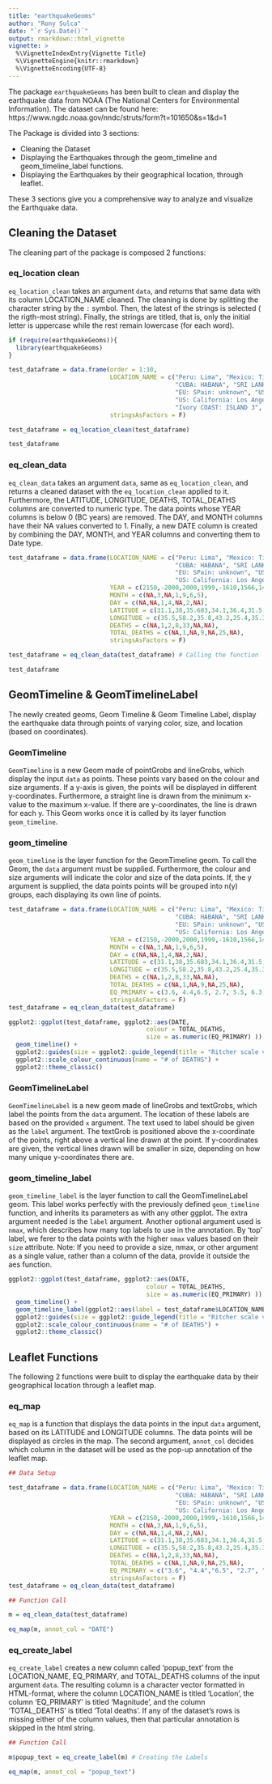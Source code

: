 ```yaml
---
title: "earthquakeGeoms"
author: "Rony Sulca"
date: "`r Sys.Date()`"
output: rmarkdown::html_vignette
vignette: >
  %\VignetteIndexEntry{Vignette Title}
  %\VignetteEngine{knitr::rmarkdown}
  %\VignetteEncoding{UTF-8}
---
```


The package `earthquakeGeoms` has been built to clean and display the earthquake data from NOAA (The National Centers for Environmental
Information). The dataset can be found here: https://www.ngdc.noaa.gov/nndc/struts/form?t=101650&s=1&d=1

The Package is divided into 3 sections:

* Cleaning the Dataset
* Displaying the Earthquakes through the geom_timeline and geom_timeline_label functions.
* Displaying the Earthquakes by their geographical location, through leaflet.

These 3 sections give you a comprehensive way to analyze and visualize the Earthquake data. 

## Cleaning the Dataset

The cleaning part of the package is composed 2 functions:

### eq_location clean

`eq_location_clean` takes an argument `data`, and returns that same data with its column LOCATION_NAME cleaned.
The cleaning is done by splitting the character string by the `:` symbol. Then, the latest of the strings is selected (
the rigth-most string). Finally, the strings are titled, that is, only the initial letter is uppercase while the rest
remain lowercase (for each word).

```r
if (require(earthquakeGeoms)){
  library(earthquakeGeoms)
}
```

```r
test_dataframe = data.frame(order = 1:10,
                            LOCATION_NAME = c("Peru: Lima", "Mexico: Tijuana",
                                              "CUBA: HABANA", "SRI LANKA: IslanD",
                                              "EU: SPain: unknown", "US: Maine",
                                              "US: California: Los Angeles", " Ecuador: Bogota",
                                              "Ivory COAST: ISLAND 3", "China: HONG KONG"),
                            stringsAsFactors = F)

test_dataframe = eq_location_clean(test_dataframe)

test_dataframe
```

### eq_clean_data

`eq_clean_data` takes an argument `data`, same as `eq_location_clean`, and returns a cleaned dataset with the `eq_location_clean`
applied to it. Furthermore, the LATITUDE, LONGITUDE, DEATHS, TOTAL_DEATHS columns are converted to numeric type. The data points whose
YEAR columns is below 0 (BC years) are removed. The DAY, and MONTH columns have their NA values converted to 1. Finally, a new DATE column is created by combining the DAY, MONTH, and YEAR columns and
converting them to Date type.


```r
test_dataframe = data.frame(LOCATION_NAME = c("Peru: Lima", "Mexico: Tijuana",
                                              "CUBA: HABANA", "SRI LANKA: IslanD",
                                              "EU: SPain: unknown", "US: Maine",
                                              "US: California: Los Angeles"),
                            YEAR = c(2150,-2000,2000,1999,-1610,1566,1450),
                            MONTH = c(NA,3,NA,1,9,6,5),
                            DAY = c(NA,NA,1,4,NA,2,NA),
                            LATITUDE = c(31.1,38,35.683,34.1,36.4,31.5,35.5),
                            LONGITUDE = c(35.5,58.2,35.8,43.2,25.4,35.3,25.5),
                            DEATHS = c(NA,1,2,8,33,NA,NA),
                            TOTAL_DEATHS = c(NA,1,NA,9,NA,25,NA),
                            stringsAsFactors = F)

test_dataframe = eq_clean_data(test_dataframe) # Calling the function

test_dataframe
```


## GeomTimeline & GeomTimelineLabel

The newly created geoms, Geom Timeline & Geom Timeline Label, display the earthquake data through points of varying color, size, and location (based on coordinates).

### GeomTimeline

`GeomTimeline` is a new Geom made of pointGrobs and lineGrobs, which display the input `data` as points. These points vary based on the colour and size arguments. If a y-axis is given, the points will be displayed in different y-coordinates. Furthermore, a straight line is drawn from the minimum x-value to the maximum x-value. If there are y-coordinates, the line is drawn for each y. This Geom works once it is called by its layer function `geom_timeline`.

### geom_timeline

`geom_timeline` is the layer function for the GeomTimeline geom. To call the Geom, the `data` argument must be supplied.
Furthermore, the colour and size arguments will indicate the color and size of the data points. If, the y argument is supplied,
the data points points will be grouped into n(y) groups, each displaying its own line of points.


```r
test_dataframe = data.frame(LOCATION_NAME = c("Peru: Lima", "Mexico: Tijuana",
                                              "CUBA: HABANA", "SRI LANKA: IslanD",
                                              "EU: SPain: unknown", "US: Maine",
                                              "US: California: Los Angeles"),
                            YEAR = c(2150,-2000,2000,1999,-1610,1566,1450),
                            MONTH = c(NA,3,NA,1,9,6,5),
                            DAY = c(NA,NA,1,4,NA,2,NA),
                            LATITUDE = c(31.1,38,35.683,34.1,36.4,31.5,35.5),
                            LONGITUDE = c(35.5,58.2,35.8,43.2,25.4,35.3,25.5),
                            DEATHS = c(NA,1,2,8,33,NA,NA),
                            TOTAL_DEATHS = c(NA,1,NA,9,NA,25,NA),
                            EQ_PRIMARY = c(3.6, 4.4,6.5, 2.7, 5.5, 6.3, 7.4),
                            stringsAsFactors = F)
test_dataframe = eq_clean_data(test_dataframe)

ggplot2::ggplot(test_dataframe, ggplot2::aes(DATE,
                                      colour = TOTAL_DEATHS,
                                      size = as.numeric(EQ_PRIMARY) )) +
  geom_timeline() +
  ggplot2::guides(size = ggplot2::guide_legend(title = "Ritcher scale value")) +
  ggplot2::scale_colour_continuous(name = "# of DEATHS") +
  ggplot2::theme_classic()

```


### GeomTimelineLabel

`GeomTimelineLabel` is a new geom made of lineGrobs and textGrobs, which label the points from the `data` argument. The location of these labels are based on the provided `x` argument. The text used to label should be given as the `label` argument. The textGrob is positioned above the x-coordinate of the points, right above a vertical line drawn at the point. If y-coordinates are given, the vertical lines drawn will be smaller in size, depending on how many unique y-coordinates there are.

### geom_timeline_label

`geom_timeline_label` is the layer function to call the GeomTimelineLabel geom. This label works perfectly with the previously defined `geom_timeline` function, and inherits its parameters as with any other ggplot. The extra argument needed is the `label` argument. Another optional argument used is `nmax`, which describes how many top labels to use in the annotation. By 'top' label, we ferer to the data points with the higher `nmax` values based on their `size` attribute. Note: If you need to provide a size, nmax, or other argument as a single value, rather than a column of the data, provide it outside the aes function.


```r
ggplot2::ggplot(test_dataframe, ggplot2::aes(DATE,
                                      colour = TOTAL_DEATHS,
                                      size = as.numeric(EQ_PRIMARY) )) +
  geom_timeline() +
  geom_timeline_label(ggplot2::aes(label = test_dataframe$LOCATION_NAME)) + # Labeling
  ggplot2::guides(size = ggplot2::guide_legend(title = "Ritcher scale value")) +
  ggplot2::scale_colour_continuous(name = "# of DEATHS") +
  ggplot2::theme_classic()

```


## Leaflet Functions

The following 2 functions were built to display the earthquake data by their geographical location through a leaflet map.

### eq_map

`eq_map` is a function that displays the data points in the input `data` argument, based on its LATITUDE and LONGITUDE columns. The data points will be displayed as circles in the map. The second argument, `annot_col` decides which column in the dataset will be used as the pop-up annotation of the leaflet map.

```r

## Data Setup

test_dataframe = data.frame(LOCATION_NAME = c("Peru: Lima", "Mexico: Tijuana",
                                              "CUBA: HABANA", "SRI LANKA: IslanD",
                                              "EU: SPain: unknown", "US: Maine",
                                              "US: California: Los Angeles"),
                            YEAR = c(2150,-2000,2000,1999,-1610,1566,1450),
                            MONTH = c(NA,3,NA,1,9,6,5),
                            DAY = c(NA,NA,1,4,NA,2,NA),
                            LATITUDE = c(31.1,38,35.683,34.1,36.4,31.5,35.5),
                            LONGITUDE = c(35.5,58.2,35.8,43.2,25.4,35.3,25.5),
                            DEATHS = c(NA,1,2,8,33,NA,NA),
                            TOTAL_DEATHS = c(NA,1,NA,9,NA,25,NA),
                            EQ_PRIMARY = c("3.6", "4.4","6.5", "2.7", "5.5", "6.3", "7.4"),
                            stringsAsFactors = F)
test_dataframe = eq_clean_data(test_dataframe)

## Function Call

m = eq_clean_data(test_dataframe)

eq_map(m, annot_col = "DATE")

```

### eq_create_label

`eq_create_label` creates a new column called 'popup_text' from the LOCATION_NAME, EQ_PRIMARY, and TOTAL_DEATHS columns of the input argument `data`. The resulting column is a character vector formatted in HTML-format, where the column LOCATION_NAME is titled 'Location', the column 'EQ_PRIMARY' is titled 'Magnitude', and the column 'TOTAL_DEATHS' is titled 'Total deaths'. If any of the dataset's rows is missing either of the column values, then that particular annotation is skipped in the html string.


```r

## Function Call

m$popup_text = eq_create_label(m) # Creating the Labels

eq_map(m, annot_col = "popup_text")

```




